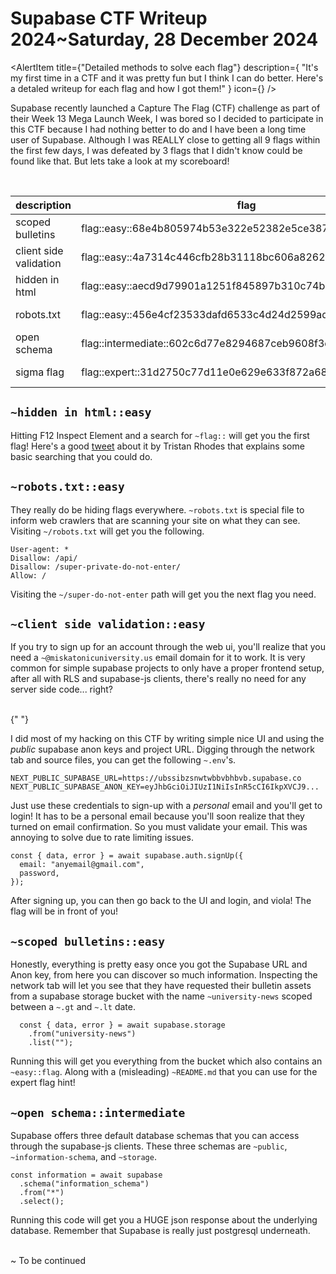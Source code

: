 
# Supabase CTF Writeup 2024~Saturday, 28 December 2024

<AlertItem
  title={"Detailed methods to solve each flag"}
  description={
    "It's my first time in a CTF and it was pretty fun but I think I can do better. Here's a detaled writeup for each flag and how I got them!"
  }
  icon={<RocketIcon />}
/>

Supabase recently launched a Capture The Flag (CTF) challenge as part of their Week 13 Mega Launch Week, I was bored so I decided to participate in this CTF because I had nothing better to do and I have been a long time user of Supabase. Although I was REALLY close to getting all 9 flags within the first few days, I was defeated by 3 flags that I didn't know could be found like that. But lets take a look at my scoreboard!

<br />

| description            | flag                                                         | score | found at         |
| ---------------------- | ------------------------------------------------------------ | ----- | ---------------- |
| scoped bulletins       | flag::easy::68e4b805974b53e322e52382e5ce387d1b13f325         | 50    | 12/09/2024 6:09  |
| client side validation | flag::easy::4a7314c446cfb28b31118bc606a82627ac18779e         | 50    | 12/09/2024 7:36  |
| hidden in html         | flag::easy::aecd9d79901a1251f845897b310c74b7e71d2531         | 50    | 12/09/2024 17:45 |
| robots.txt             | flag::easy::456e4cf23533dafd6533c4d24d2599adb5e72583         | 50    | 12/10/2024 17:00 |
| open schema            | flag::intermediate::602c6d77e8294687ceb9608f3df5d2f89adc31ae | 100   | 12/09/2024 18:04 |
| sigma flag             | flag::expert::31d2750c77d11e0e629e633f872a688085e2d82f       | 200   | 12/10/2024 21:27 |

## `~hidden in html::easy`

Hitting F12 Inspect Element and a search for `~flag::` will get you the first flag! Here's a good [tweet](https://x.com/tristanbob/status/1865967563622220015) about it by Tristan Rhodes that explains some basic searching that you could do.

## `~robots.txt::easy`

They really do be hiding flags everywhere. `~robots.txt` is special file to inform web crawlers that are scanning your site on what they can see. Visiting `~/robots.txt` will get you the following.

```
User-agent: *
Disallow: /api/
Disallow: /super-private-do-not-enter/
Allow: /
```

Visiting the `~/super-do-not-enter` path will get you the next flag you need.

## `~client side validation::easy`

If you try to sign up for an account through the web ui, you'll realize that you need a `~@miskatonicuniversity.us` email domain for it to work. It is very common for simple supabase projects to only have a proper frontend setup, after all with RLS and supabase-js clients, there's really no need for any server side code... right?

<br />{" "}

I did most of my hacking on this CTF by writing simple nice UI and using the _public_ supabase anon keys and project URL. Digging through the network tab and source files, you can get the following `~.env`'s.

```
NEXT_PUBLIC_SUPABASE_URL=https://ubssibzsnwtwbbvbhbvb.supabase.co
NEXT_PUBLIC_SUPABASE_ANON_KEY=eyJhbGciOiJIUzI1NiIsInR5cCI6IkpXVCJ9...
```

Just use these credentials to sign-up with a _personal_ email and you'll get to login! It has to be a personal email because you'll soon realize that they turned on email confirmation. So you must validate your email. This was annoying to solve due to rate limiting issues.

```
const { data, error } = await supabase.auth.signUp({
  email: "anyemail@gmail.com",
  password,
});
```

After signing up, you can then go back to the UI and login, and viola! The flag will be in front of you!

## `~scoped bulletins::easy`

Honestly, everything is pretty easy once you got the Supabase URL and Anon key, from here you can discover so much information. Inspecting the network tab will let you see that they have requested their bulletin assets from a supabase storage bucket with the name `~university-news` scoped between a `~.gt` and `~.lt` date.

```
  const { data, error } = await supabase.storage
    .from("university-news")
    .list("");
```

Running this will get you everything from the bucket which also contains an `~easy::flag`. Along with a (misleading) `~README.md` that you can use for the expert flag hint!

## `~open schema::intermediate`

Supabase offers three default database schemas that you can access through the supabase-js clients. These three schemas are `~public`, `~information-schema`, and `~storage`.

```
const information = await supabase
  .schema("information_schema")
  .from("*")
  .select();
```

Running this code will get you a HUGE json response about the underlying database. Remember that Supabase is really just postgresql underneath.

<br />~ To be continued
